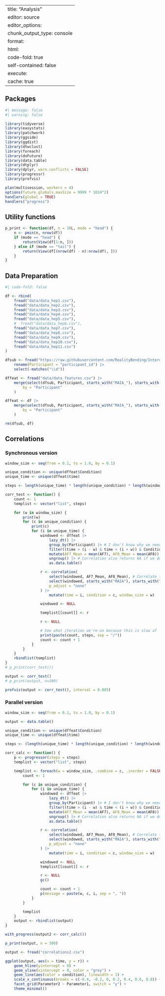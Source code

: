 --
title: "Analysis"
editor: source
editor_options:
  chunk_output_type: console
format:
  html:
    code-fold: true
    self-contained: false
execute:
  cache: true
---

## Packages

```r
#| message: false
#| warning: false

library(tidyverse)
library(easystats)
library(patchwork)
library(ggside)
library(ggdist)
library(dtwclust)
library(foreach)
library(doFuture)
library(data.table)
library(dtplyr)
library(dplyr, warn.conflicts = FALSE)
library(progressr)
library(profvis)

plan(multisession, workers = 4)
options(future.globals.maxSize = 9999 * 1024^2)
handlers(global = TRUE)
handlers("progress")
```

## Utility functions
```r
p_print <- function(df, n = 30L, mode = "head") {
    n <- pmin(n, nrow(df))
    if (mode == "head") {
        return(View(df[1:n, ]))
    } else if (mode == "tail") {
        return(View(df[(nrow(df) - n):nrow(df), ]))
    }
}
```

## Data Preparation
```r
#| code-fold: false

df <- rbind(
    fread("data/data_hep1.csv"),
    fread("data/data_hep2.csv"),
    fread("data/data_hep3.csv"),
    fread("data/data_hep4.csv"),
    fread("data/data_hep5.csv"),
    #  fread("data/data_hep6.csv"),
    fread("data/data_hep7.csv"),
    fread("data/data_hep8.csv"),
    fread("data/data_hep9.csv"),
    fread("data/data_hep10.csv"),
    fread("data/data_hep11.csv")
)

dfsub <- fread("https://raw.githubusercontent.com/RealityBending/InteroceptionPrimals/main/data/data_participants.csv") |>
    rename(Participant = "participant_id") |>
    select(-matches("\\d"))

dffeat <- fread("data/data_features.csv") |>
    merge(select(dfsub, Participant, starts_with("MAIA_"), starts_with("IAS"), starts_with("HRV"), starts_with("HCT")),
        by = "Participant"
    )

dffeat <- df |>
    merge(select(dfsub, Participant, starts_with("MAIA_"), starts_with("IAS"), starts_with("HRV"), starts_with("HCT")),
        by = "Participant"
    )

rm(dfsub, df)
```

## Correlations

### Synchronous version
```r

window_size <- seq(from = 0.1, to = 1.0, by = 0.1)

unique_condition <- unique(dffeat$Condition)
unique_time <- unique(dffeat$time)

steps <- length(unique_time) * length(unique_condition) * length(window_size)

corr_test <- function() {
    count <- 1
    templist <- vector("list", steps)

    for (w in window_size) {
        print(w)
        for (c in unique_condition) {
            print(c)
            for (i in unique_time) {
                windowed <- dffeat |>
                    lazy_dt() |>
                    group_by(Participant) |> # I don't know why we need to group by Pp, but the correlation returns NA if we don't?
                    filter((time > (i - w) & time < (i + w)) & Condition == c) |>
                    mutate(AF7_Mean = mean(AF7), AF8_Mean = mean(AF8)) |>
                    ungroup() |> # Correlation also returns NA if we don't ungroup
                    as.data.table()

                r <- correlation(
                    select(windowed, AF7_Mean, AF8_Mean), # Correlate the AF7/8 means
                    select(windowed, starts_with("MAIA"), starts_with("IAS"), starts_with("HRV"), starts_with("HCT")), # With the interoceptive measures
                    p_adjust = "none"
                ) |>
                    mutate(time = i, condition = c, window_size = w)

                windowed <- NULL

                templist[[count]] <- r

                r <- NULL

                # See what iteration we're on because this is slow af
                print(paste(count, steps, sep = "/"))
                count <- count + 1
            }
        }
    }
    rbindlist(templist)
}
# p_print(corr_test())

output <- corr_test()
# p_print(output, n=300)

profvis(output <- corr_test(), interval = 0.005)
```

### Parallel version
```r

window_size <- seq(from = 0.1, to = 1.0, by = 0.1)

output <- data.table()

unique_condition <- unique(dffeat$Condition)
unique_time <- unique(dffeat$time)

steps <- (length(unique_time) * length(unique_condition) * length(window_size))

corr_calc <- function() {
    p <- progressor(steps = steps)
    templist <- vector("list", steps)

    templist <- foreach(w = window_size, .combine = c, .inorder = FALSE) %dofuture% {
        count <- 1

        for (c in unique_condition) {
            for (i in unique_time) {
                windowed <- dffeat |>
                    lazy_dt() |>
                    group_by(Participant) |> # I don't know why we need to group by Pp, but the correlation returns NA if we don't?
                    filter((time > (i - w) & time < (i + w)) & Condition == c) |>
                    mutate(AF7_Mean = mean(AF7), AF8_Mean = mean(AF8)) |>
                    ungroup() |> # Correlation also returns NA if we don't ungroup
                    as.data.table()

                r <- correlation(
                    select(windowed, AF7_Mean, AF8_Mean), # Correlate the AF7/8 means
                    select(windowed, starts_with("MAIA"), starts_with("IAS"), starts_with("HRV"), starts_with("HCT")), # With the interoceptive measures
                    p_adjust = "none"
                ) |>
                    mutate(time = i, condition = c, window_size = w)

                windowed <- NULL
                templist[[count]] <- r

                r <- NULL
                gc()

                count <- count + 1
                p(message = paste(w, c, i, sep = ", "))
            }
        }

        templist
    }
    output <- rbindlist(output)
}

with_progress(output2 <- corr_calc())

p_print(output, n = 300)
```

```r
output <- fread("correlations2.csv")
```

```r
ggplot(output, aes(x = time, y = r)) +
    geom_hline(yintercept = 0) +
    geom_vline(xintercept = 0, color = "grey") +
    geom_line(aes(color = condition), linewidth = 1) +
    scale_x_continuous(breaks = c(-0.4, -0.2, 0, 0.2, 0.4, 0.6, 0.8)) +
    facet_grid(Parameter2 ~ Parameter1, switch = "y") +
    theme_minimal()
```
